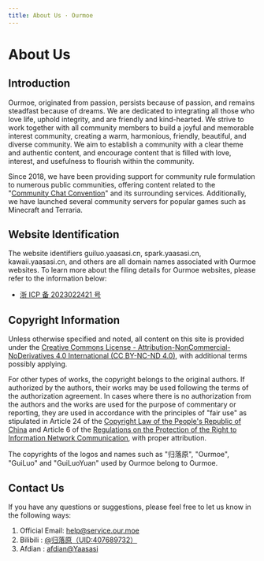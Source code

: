 ```yaml
---
title: About Us · Ourmoe
---
```


# About Us

## Introduction

Ourmoe, originated from passion, persists because of passion, and remains steadfast because of dreams. We are dedicated to integrating all those who love life, uphold integrity, and are friendly and kind-hearted. We strive to work together with all community members to build a joyful and memorable interest community, creating a warm, harmonious, friendly, beautiful, and diverse community. We aim to establish a community with a clear theme and authentic content, and encourage content that is filled with love, interest, and usefulness to flourish within the community.

Since 2018, we have been providing support for community rule formulation to numerous public communities, offering content related to the "[Community Chat Convention](../docs/treaty/community_communication_covenant)" and its surrounding services. Additionally, we have launched several community servers for popular games such as Minecraft and Terraria.

## Website Identification

The website identifiers guiluo.yaasasi.cn, spark.yaasasi.cn, kawaii.yaasasi.cn, and others are all domain names associated with Ourmoe websites. To learn more about the filing details for Ourmoe websites, please refer to the information below:
- [浙 ICP 备 2023022421 号](https://beian.miit.gov.cn/#/Integrated/recordQuery)

## Copyright Information

Unless otherwise specified and noted, all content on this site is provided under the [Creative Commons License - Attribution-NonCommercial-NoDerivatives 4.0 International (CC BY-NC-ND 4.0)](https://creativecommons.org/licenses/by-nc-nd/4.0/), with additional terms possibly applying.

For other types of works, the copyright belongs to the original authors. If authorized by the authors, their works may be used following the terms of the authorization agreement. In cases where there is no authorization from the authors and the works are used for the purpose of commentary or reporting, they are used in accordance with the principles of "fair use" as stipulated in Article 24 of the [Copyright Law of the People's Republic of China](https://flk.npc.gov.cn/detail2.html?ZmY4MDgwODE3NTJiN2Q0MzAxNzVlNDc2NmJhYjE1NTc%3D) and Article 6 of the [Regulations on the Protection of the Right to Information Network Communication](https://flk.npc.gov.cn/detail.html?ZmY4MDgwODE2ZjNjYmIzYzAxNmY0MTM5OTJiMjFkYjk%3D), with proper attribution.

The copyrights of the logos and names such as "归落原", "Ourmoe", "GuiLuo" and "GuiLuoYuan" used by Ourmoe belong to Ourmoe.

## Contact Us

If you have any questions or suggestions, please feel free to let us know in the following ways:

1. Official Email: help@service.our.moe
2. Bilibili : [@归落原（UID:407689732）](https://space.bilibili.com/407689732)
3. Afdian : [afdian@Yaasasi](https://afdian.net/@Yaasasi)